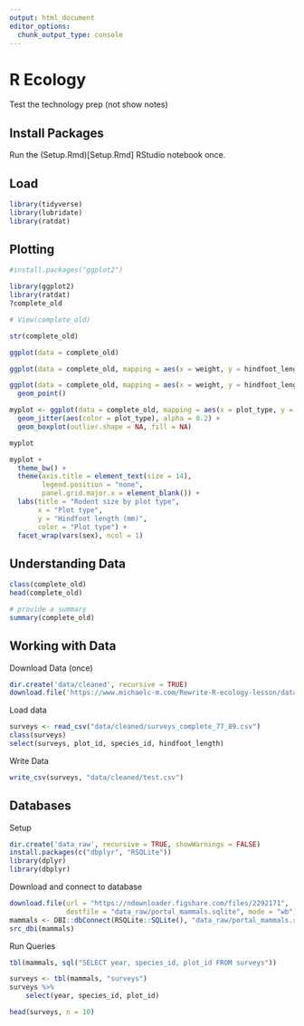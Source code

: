 ```yaml
---
output: html_document
editor_options: 
  chunk_output_type: console
---
```

# R Ecology

Test the technology prep (not show notes)

## Install Packages

Run the (Setup.Rmd)[Setup.Rmd] RStudio notebook once.

## Load

```r
library(tidyverse)
library(lubridate)
library(ratdat)
```

## Plotting

```r
#install.packages("ggplot2")
```

```r
library(ggplot2)
library(ratdat)
?complete_old
```

```r
# View(complete_old)
```

```r
str(complete_old)
```

```r
ggplot(data = complete_old)
```

```r
ggplot(data = complete_old, mapping = aes(x = weight, y = hindfoot_length))

```

```r
ggplot(data = complete_old, mapping = aes(x = weight, y = hindfoot_length)) +
  geom_point()
```

```r
myplot <- ggplot(data = complete_old, mapping = aes(x = plot_type, y = hindfoot_length)) +
  geom_jitter(aes(color = plot_type), alpha = 0.2) +
  geom_boxplot(outlier.shape = NA, fill = NA)

myplot

myplot +
  theme_bw() +
  theme(axis.title = element_text(size = 14), 
        legend.position = "none", 
        panel.grid.major.x = element_blank()) +
  labs(title = "Rodent size by plot type",
       x = "Plot type",
       y = "Hindfoot length (mm)",
       color = "Plot type") +
  facet_wrap(vars(sex), ncol = 1)

```

## Understanding Data

```r
class(complete_old)
head(complete_old)

# provide a summary
summary(complete_old)
```

## Working with Data

Download Data (once)
```r
dir.create('data/cleaned', recursive = TRUE)
download.file('https://www.michaelc-m.com/Rewrite-R-ecology-lesson/data/cleaned/surveys_complete_77_89.csv', 'data/cleaned/surveys_complete_77_89.csv')
```

Load data
```r
surveys <- read_csv("data/cleaned/surveys_complete_77_89.csv")
class(surveys)
select(surveys, plot_id, species_id, hindfoot_length)
```

Write Data
```r
write_csv(surveys, "data/cleaned/test.csv")
```

## Databases

Setup
```r
dir.create('data_raw', recursive = TRUE, showWarnings = FALSE)
install.packages(c("dbplyr", "RSQLite"))
library(dplyr)
library(dbplyr)
```

Download and connect to database
```r
download.file(url = "https://ndownloader.figshare.com/files/2292171",
              destfile = "data_raw/portal_mammals.sqlite", mode = "wb")
mammals <- DBI::dbConnect(RSQLite::SQLite(), "data_raw/portal_mammals.sqlite")
src_dbi(mammals)
```

Run Queries
```r
tbl(mammals, sql("SELECT year, species_id, plot_id FROM surveys"))

surveys <- tbl(mammals, "surveys")
surveys %>%
    select(year, species_id, plot_id)

head(surveys, n = 10)
```
